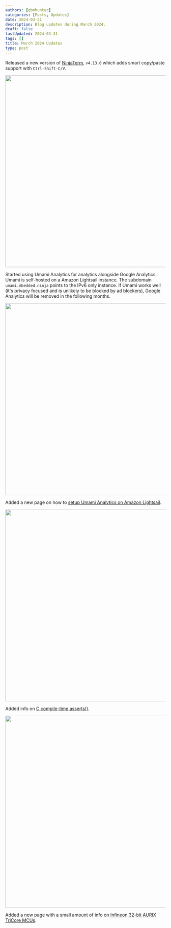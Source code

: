 ```yaml
---
authors: [gbmhunter]
categories: [Posts, Updates]
date: 2024-03-31
description: Blog updates during March 2024.
draft: false
lastUpdated: 2024-03-31
tags: []
title: March 2024 Updates
type: post
---
```



Released a new version of [NinjaTerm](https://ninjaterm.mbedded.ninja/), `v4.13.0` which adds smart copy/paste support with `Ctrl-Shift-C/V`.


<Image src={ninjaterm_v4_13_0_release_notes} width="600px"></Image>

Started using Umami Analytics for analytics alongside Google Analytics. Umami is self-hosted on a Amazon Lightsail instance. The subdomain `umami.mbedded.ninja` points to the IPv6 only instance. If Umami works well (it's privacy focused and is unlikely to be blocked by ad blockers), Google Analytics will be removed in the following months.


<Image src={umami_dashboard_showing_analytics_for_blog} width="600px"></Image>

Added a new page on how to [setup Umami Analytics on Amazon Lightsail](/programming/website-design/running-umami-on-aws-lightsail/).


<Image src={running_umami_on_lightsail_screenshot} width="600px"></Image>

Added info on [C compile-time asserts()](/programming/languages/c/assertions-assert/).


<Image src={compile_time_asserts_screenshot} width="600px"></Image>

Added a new page with a small amount of info on [Infineon 32-bit AURIX TriCore MCUs](/programming/microcontrollers/infineon-32bit-aurix-tricore/).

